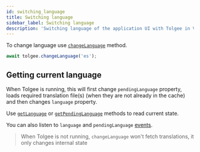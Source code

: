 ```yaml
---
id: switching_language
title: Switching language
sidebar_label: Switching language
description: 'Switching language of the application UI with Tolgee in Vanilla JS. To change language use changeLanguage method.'
---
```


To change language use [`changeLanguage`](./api/core_package/tolgee.mdx#changelanguage) method.

```ts
await tolgee.changeLanguage('es');
```

## Getting current language

When Tolgee is running, this will first change `pendingLanguage` property, loads required translation file(s) (when they are not already in the cache) and then changes `language` property.

Use [`getLanguage`](./api/core_package/tolgee.mdx#getlanguage) or [`getPendingLanguage`](./api/core_package/tolgee.mdx#getpendinglanguage) methods to read current state.

You can also listen to `language` and `pendingLanguage` [events](./api/core_package/events).

> When Tolgee is not running, `changeLanguage` won't fetch translations, it only changes internal state


<LanguageDetection/>
